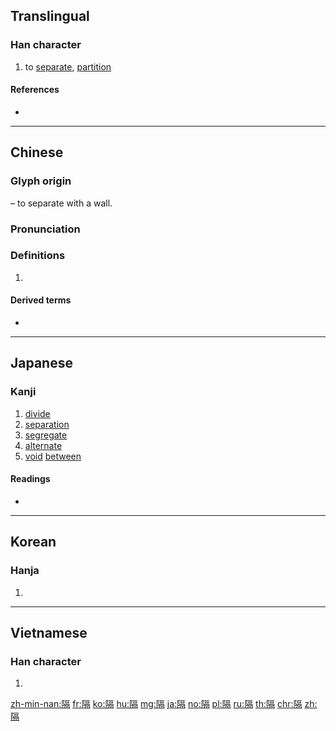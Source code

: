 {{character info/new}}
==Translingual==

===Han character===
{{Han char|rn=170|rad=阜|as=10|sn=13|four=71227|canj=NLMRB|ids=⿰[[阜|⻖]][[鬲]]}}

# to [[separate]], [[partition]]

====References====
* {{Han ref|kx=1358.170|dkj=41783|dj=1862.170|hdz=64149.120|uh=9694|ud=38548|bh=B96A|bd=47466}}

----

==Chinese==
{{zh-forms}}

===Glyph origin===
{{Han etym}}
{{Han compound|阜|alt1=阝|t1=wall|鬲|ls=psc|c1=s|c2=p}} – to separate with a wall.

===Pronunciation===
{{zh-pron
|m=gé
|c=gaak3
|h=pfs=kak
|md=
|mn=keh
|w=
|mc=y
|oc=y
|cat=v
}}

===Definitions===
{{zh-hanzi}}

# {{rfdef|lang=zh}}

====Derived terms====
* {{zh-l|隔離}}

----

==Japanese==

===Kanji===
{{ja-kanji|grade=c|rs=阜10}}

# [[divide]]
# [[separation]]
# [[segregate]]
# [[alternate]]
# [[void]] [[between]]

====Readings====
* {{ja-readings|goon=[[きゃく]] (kyaku)|kanon=[[かく]] (kaku)|kun=[[へだてる]] (hedateru), [[へだたる]] (hedataru), [[へだたり]] (hedatari)}}

----

==Korean==

===Hanja===
{{ko-hanja|hangeul=격|eumhun=|rv=gyeok|mr=kyŏk|y=kyek}}

# {{defn|lang=ko|sort=阜10}}

----

==Vietnamese==

===Han character===
{{vi-hantu|[[cách]]|rs=阜10}}

# {{defn|lang=vi|sort=阜10}}

[[zh-min-nan:隔]]
[[fr:隔]]
[[ko:隔]]
[[hu:隔]]
[[mg:隔]]
[[ja:隔]]
[[no:隔]]
[[pl:隔]]
[[ru:隔]]
[[th:隔]]
[[chr:隔]]
[[zh:隔]]